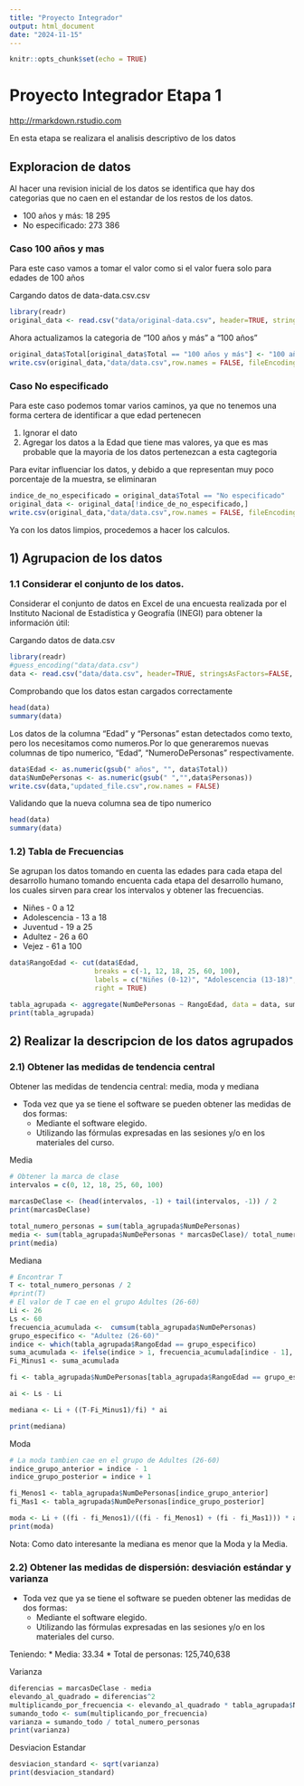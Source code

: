 ```yaml
---
title: "Proyecto Integrador"
output: html_document
date: "2024-11-15"
---
```


```r
knitr::opts_chunk$set(echo = TRUE)
```

# Proyecto Integrador Etapa 1
<http://rmarkdown.rstudio.com>

En esta etapa se realizara el analisis descriptivo de los datos

## Exploracion de datos

Al hacer una revision inicial de los datos se identifica que hay dos categorias que no caen en el estandar de los restos de los datos.

* 100 años y más:   18 295
* No especificado:   273 386

### Caso 100 años y mas

Para este caso vamos a tomar el valor como si el valor fuera solo para edades de 100 años

Cargando datos de data\original-data.csv.csv

```r
library(readr)
original_data <- read.csv("data/original-data.csv", header=TRUE, stringsAsFactors=FALSE, fileEncoding = "ISO-8859-1")
```

Ahora actualizamos la categoria de "100 años y más" a "100 años"

```r
original_data$Total[original_data$Total == "100 años y más"] <- "100 años"
write.csv(original_data,"data/data.csv",row.names = FALSE, fileEncoding = "ISO-8859-1")
```

### Caso No especificado
Para este caso podemos tomar varios caminos, ya que no tenemos una forma certera de identificar a que edad pertenecen

1) Ignorar el dato
2) Agregar los datos a la Edad que tiene mas valores, ya que es mas probable que la mayoria de los datos pertenezcan a esta cagtegoria

Para evitar influenciar los datos, y debido a que representan muy poco porcentaje de la muestra, se eliminaran

```r
indice_de_no_especificado = original_data$Total == "No especificado"
original_data <- original_data[!indice_de_no_especificado,]
write.csv(original_data,"data/data.csv",row.names = FALSE, fileEncoding = "ISO-8859-1")
```

Ya con los datos limpios, procedemos a hacer los calculos.

## 1) Agrupacion de los datos

### 1.1 Considerar el conjunto de los datos.


Considerar el conjunto de datos en Excel de una encuesta realizada por el Instituto Nacional de Estadística y Geografía (INEGI) para obtener la información útil:


Cargando datos de data\data.csv

```r
library(readr)
#guess_encoding("data/data.csv")
data <- read.csv("data/data.csv", header=TRUE, stringsAsFactors=FALSE, fileEncoding = "ISO-8859-1")

```

Comprobando que los datos estan cargados correctamente

```r
head(data)
summary(data)
```

Los datos de la columna "Edad" y "Personas" estan detectados como texto, pero los necesitamos como numeros.Por lo que generaremos nuevas columnas de tipo numerico, "Edad", "NumeroDePersonas" respectivamente.

```r
data$Edad <- as.numeric(gsub(" años", "", data$Total))
data$NumDePersonas <- as.numeric(gsub(" ","",data$Personas))
write.csv(data,"updated_file.csv",row.names = FALSE)
```

Validando que la nueva columna sea de tipo numerico

```r
head(data)
summary(data)
```





### 1.2) Tabla de Frecuencias

Se agrupan los datos tomando en cuenta las edades para cada etapa del desarrollo humano tomando encuenta cada etapa del desarrollo humano, los cuales sirven para crear los intervalos y obtener las frecuencias.

* Niñes - 0 a 12
* Adolescencia - 13 a 18
* Juventud - 19 a 25
* Adultez - 26 a 60
* Vejez - 61 a 100

```r
data$RangoEdad <- cut(data$Edad,
                     breaks = c(-1, 12, 18, 25, 60, 100),
                     labels = c("Niñes (0-12)", "Adolescencia (13-18)", "Juventud (19-25)", "Adultez (26-60)", "Vejez (61-100)"),
                     right = TRUE)

```

```r
tabla_agrupada <- aggregate(NumDePersonas ~ RangoEdad, data = data, sum)
print(tabla_agrupada)

```

## 2) Realizar la descripcion de los datos agrupados

### 2.1) Obtener las medidas de tendencia central

Obtener las medidas de tendencia central: media, moda y mediana

* Toda vez que ya se tiene el software se pueden obtener las medidas de dos formas:
  * Mediante el software elegido.
  * Utilizando las fórmulas expresadas en las sesiones y/o en los materiales del curso.

Media
```r
# Obtener la marca de clase
intervalos = c(0, 12, 18, 25, 60, 100)

marcasDeClase <- (head(intervalos, -1) + tail(intervalos, -1)) / 2
print(marcasDeClase)

total_numero_personas = sum(tabla_agrupada$NumDePersonas)
media <- sum(tabla_agrupada$NumDePersonas * marcasDeClase)/ total_numero_personas
print(media)
```
Mediana
```r
# Encontrar T
T <- total_numero_personas / 2
#print(T)
# El valor de T cae en el grupo Adultes (26-60)
Li <- 26
Ls <- 60
frecuencia_acumulada <-  cumsum(tabla_agrupada$NumDePersonas)
grupo_especifico <- "Adultez (26-60)"
indice <- which(tabla_agrupada$RangoEdad == grupo_especifico)
suma_acumulada <- ifelse(indice > 1, frecuencia_acumulada[indice - 1], 0)
Fi_Minus1 <- suma_acumulada

fi <- tabla_agrupada$NumDePersonas[tabla_agrupada$RangoEdad == grupo_especifico]

ai <- Ls - Li

mediana <- Li + ((T-Fi_Minus1)/fi) * ai

print(mediana)
```

Moda
```r
# La moda tambien cae en el grupo de Adultes (26-60)
indice_grupo_anterior = indice - 1
indice_grupo_posterior = indice + 1

fi_Menos1 <- tabla_agrupada$NumDePersonas[indice_grupo_anterior]
fi_Mas1 <- tabla_agrupada$NumDePersonas[indice_grupo_posterior]

moda <- Li + ((fi - fi_Menos1)/((fi - fi_Menos1) + (fi - fi_Mas1))) * ai
print(moda)
```
Nota: Como dato interesante la mediana es menor que la Moda y la Media.

### 2.2) Obtener las medidas de dispersión: desviación estándar y varianza

* Toda vez que ya se tiene el software se pueden obtener las medidas de dos formas:
  * Mediante el software elegido.
  * Utilizando las fórmulas expresadas en las sesiones y/o en los materiales del curso.


Teniendo:
* Media: 33.34
* Total de personas: 125,740,638


Varianza
```r
diferencias = marcasDeClase - media
elevando_al_quadrado = diferencias^2
multiplicando_por_frecuencia <- elevando_al_quadrado * tabla_agrupada$NumDePersonas
sumando_todo <- sum(multiplicando_por_frecuencia)
varianza = sumando_todo / total_numero_personas
print(varianza)
```
Desviacion Estandar
```r
desviacion_standard <- sqrt(varianza)
print(desviacion_standard)
```

